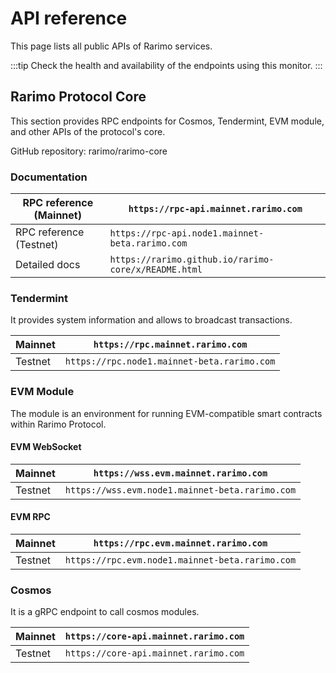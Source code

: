 
# API reference

This page lists all public APIs of Rarimo services.

:::tip
Check the health and availability of the endpoints using this <OutLink href="https://monitoring.tokend.io/status/rarimo">monitor</OutLink>.
:::

## Rarimo Protocol Core

This section provides RPC endpoints for Cosmos, Tendermint, EVM module, and other APIs of the protocol's core.


GitHub repository: <OutLink href="https://github.com/rarimo/rarimo-core">rarimo/rarimo-core</OutLink>

### Documentation

| RPC reference (Mainnet) | <OutLink href="https://rpc-api.mainnet.rarimo.com">`https://rpc-api.mainnet.rarimo.com`</OutLink>|
| ----------------------- | -------------------------------------------------- |
| RPC reference (Testnet) | <OutLink href="https://rpc-api.node1.mainnet-beta.rarimo.com">`https://rpc-api.node1.mainnet-beta.rarimo.com`</OutLink>|
| Detailed docs           | <OutLink href="https://rarimo.github.io/rarimo-core/x/README.html">`https://rarimo.github.io/rarimo-core/x/README.html`</OutLink> |

### Tendermint

It provides system information and allows to broadcast transactions.

| Mainnet | <OutLink href="https://rpc.mainnet.rarimo.com">`https://rpc.mainnet.rarimo.com`</OutLink>|
| ------- | ----------------------------------------- |
| Testnet | <OutLink href="https://rpc.node1.mainnet-beta.rarimo.com">`https://rpc.node1.mainnet-beta.rarimo.com`</OutLink> |

### EVM Module

The module is an environment for running EVM-compatible smart contracts within Rarimo Protocol.

#### EVM WebSocket

| Mainnet | <OutLink href="https://wss.evm.mainnet.rarimo.com">`https://wss.evm.mainnet.rarimo.com`</OutLink> |
| ------- | --------------------------------------------- |
| Testnet | <OutLink href="https://wss.evm.node1.mainnet-beta.rarimo.com">`https://wss.evm.node1.mainnet-beta.rarimo.com`</OutLink> |

#### EVM RPC

| Mainnet | <OutLink href="https://rpc.evm.mainnet.rarimo.com">`https://rpc.evm.mainnet.rarimo.com`</OutLink> |
| ------- | --------------------------------------------- |
| Testnet | <OutLink href="https://rpc.evm.node1.mainnet-beta.rarimo.com">`https://rpc.evm.node1.mainnet-beta.rarimo.com`</OutLink> |

### Cosmos

It is a gRPC endpoint to call cosmos modules.

| Mainnet | <OutLink href="https://core-api.mainnet.rarimo.com">`https://core-api.mainnet.rarimo.com`</OutLink> |
| ------- | ---------------------------------------------- |
| Testnet | <OutLink href="https://core-api.node1.mainnet-beta.rarimo.com">`https://core-api.mainnet.rarimo.com`</OutLink> |
